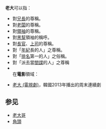 '''老大'''可以指：
*對[[兄長|兄長]]的尊稱。
*對[[老闆|老闆]]的尊稱。
*對[[領袖|領袖]]的尊稱。
*對[[黑幫|黑幫]]領袖的稱呼。
*對[[長官|長官]]、[[上司|上司]]的尊稱。
*對「[[年紀|年紀]]長的人」之尊稱。
*對「[[排名|排名]]第一的人」之俗稱。
*對「派去當[[間諜|間諜]]的人」之尊稱
*<br /> 在'''電影'''領域：

*[[老大_(電視劇)|老大 (電視劇)]]，韓國2013年播出的周末連續劇

==参见==
* [[老大哥|老大哥]]
* [[角頭|角頭]]

{{disambig|Cat=二字消歧義}}